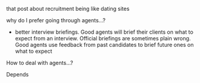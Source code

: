 
that post about recruitment being like dating sites

why do I prefer going through agents...?

 * better interview briefings. Good agents will brief their clients on what to expect from an interview. Official
briefings are sometimes plain wrong. Good agents use feedback from past candidates to brief future ones on what to
expect

How to deal with agents...?

Depends